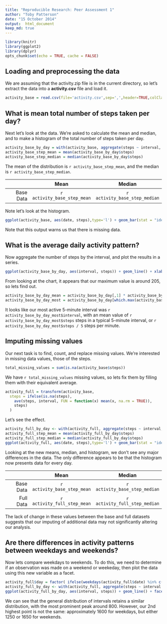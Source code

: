 ```yaml
---
title: "Reproducible Research: Peer Assessment 1"
author: "Toby Patterson"
date: "15 October 2014"
output:  html_document
keep_md: true
---
```


```r
library(knitr)
library(ggplot2)
library(dplyr)
opts_chunk$set(echo = TRUE, cache = FALSE)
```

## Loading and preprocessing the data

We are assuming that the activity.zip file is in the current directory, so let's extract the data into a **activity.csv** file and load it.


```r
activity_base = read.csv(file='activity.csv',sep=',',header=TRUE,colClasses=c('integer','Date','integer'))
```

## What is mean total number of steps taken per day?

Next let's look at the data.  We're asked to calculate the mean and median, and to make a histogram of the total number of steps taken per day.

```r
activity_base_by_day = with(activity_base, aggregate(steps ~ interval, FUN=mean, na.rm=T))
activity_base_step_mean = mean(activity_base_by_day$steps)
activity_base_step_median = median(activity_base_by_day$steps)
```

The mean of the distribution is `r activity_base_step_mean`, and the median is `r activity_base_step_median`.

|    | Mean   | Median  |
|---:|:------:|:-------:|
|  Base Data | `r activity_base_step_mean`  | `r activity_base_step_median`  |

Note let's look at the histogram.

```r
ggplot(activity_base, aes(date, steps),type='l') + geom_bar(stat = "identity")+ labs(title = "Total Number of Steps by Day", x = "Day", y = "Total Number of Steps")
```

Note that this output warns us that there is missing data.

## What is the average daily activity pattern?

Now aggregate the number of steps by the interval, and plot the results in a series.

```r

ggplot(activity_base_by_day, aes(interval, steps)) + geom_line() + xlab("5 Minute Intervals") + ylab("Number of Average Steps in 5 Minutes") + ggtitle("Frequency of Steps in 5 Minute Intervals")
```

From looking at the chart, it appears that our maximum value is around 205, so lets find out.

```r
activity_base_by_day_mean = activity_base_by_day[,1] * activity_base_by_day[,2] / activity_base_by_day[,1]
activity_base_by_day_most = activity_base_by_day[which.max(activity_base_by_day_mean),]
```

It looks like our most active 5-minute interval was ```r activity_base_by_day_most$interval```, with an mean value of ```r activity_base_by_day_most$steps``` steps in a typical 5-minute interval, or ```r activity_base_by_day_most$steps / 5``` steps per minute.

## Imputing missing values

Our next task is to find, count, and replace missing values.  We're interested in missing data values, those of the steps.

```r
total_missing_values = sum(is.na(activity_base$steps))
```

We have `r total_missing_values` missing values, so lets fix them by filling them with their equivalent average.

```r
activity_full = transform(activity_base, 
  steps = ifelse(is.na(steps), 
    ave(steps, interval, FUN = function(x) mean(x, na.rm = TRUE)), 
    steps)
  )
```

Let's see the effect.

```r
activity_full_by_day <- with(activity_full, aggregate(steps ~ interval, FUN=mean, na.rm=T))
activity_full_step_mean = mean(activity_full_by_day$steps)
activity_full_step_median = median(activity_full_by_day$steps)
ggplot(activity_full, aes(date, steps),type='l') + geom_bar(stat = "identity")+ labs(title = "Total Number of Steps by Day", x = "Day", y = "Total Number of Steps")
```

Looking at the new means, median, and histogram, we don't see any major differences in the data.  The only difference appears to be that the histogram now presents data for every day.

|    | Mean   | Median  |
|---:|:------:|:-------:|
|  Base Data | `r activity_base_step_mean`  | `r activity_base_step_median`  |
|  Full Data | `r activity_full_step_mean`  | `r activity_full_step_median`  |

The lack of change in these values between the base and full datasets suggests that our imputing of additional data may not significantly altering our analysis.

## Are there differences in activity patterns between weekdays and weekends?

Now lets compare weekdays to weekends.  To do this, we need to determine if an observation was made on a weekend or weekeday, then plot the data using this new variable as a facet.

```r
activity_full$day = factor( ifelse(weekdays(activity_full$date) %in% c("Saturday","Sunday"),'Weekend','Weekday') )
activity_full_by_day <- with(activity_full, aggregate(steps ~ interval + day, FUN=mean, na.rm=T))
ggplot(activity_full_by_day, aes(interval, steps)) + geom_line() + facet_grid(day ~ .) + xlab("5 Minute Intervals") + ylab("Number of Average Steps in 5 Minutes") + ggtitle("Frequency of Steps in 5 Minute Intervals")
```

We can see that the general distribution of intervals retains a similar distribution, with the most prominent peak around 800.  However, our 2nd highest point is not the same: approximately 1600 for weekdays, but either 1250 or 1650 for weekends.